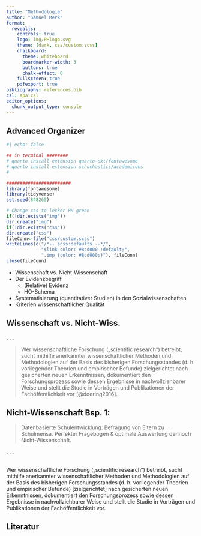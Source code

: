 ```yaml
---
title: "Methodologie"
author: "Samuel Merk"
format: 
  revealjs:
    controls: true
    logo: img/PHlogo.svg
    theme: [dark, css/custom.scss]
    chalkboard:
      theme: whiteboard
      boardmarker-width: 3
      buttons: true
      chalk-effect: 0
    fullscreen: true
    pdfexport: true
bibliography: references.bib
csl: apa.csl
editor_options: 
  chunk_output_type: console
---
```

## Advanced Organizer
```r
#| echo: false

## in terminal ########
# quarto install extension quarto-ext/fontawesome
# quarto install extension schochastics/academicons
#

########################
library(fontawesome)
library(tidyverse)
set.seed(848265)

# Change css to lecker PH green
if(!dir.exists("img"))
dir.create("img")
if(!dir.exists("css"))
dir.create("css")
fileConn<-file("css/custom.scss")
writeLines(c("/*-- scss:defaults --*/",
             "$link-color: #8cd000 !default;",
             ".imp {color: #8cd000;}"), fileConn)
close(fileConn)
```


* Wissenschaft vs. Nicht-Wissenschaft
* Der Evidenzbegriff
     * (Relative) Evidenz
     * HO-Schema
* Systematisierung (quantitativer Studien) in den Sozialwissenschaften 
* Kriterien wissenschaftlicher Qualität


## Wissenschaft vs. Nicht-Wiss. {.smaller}

. . .

> Wer wissenschaftliche Forschung („scientific research“) betreibt, sucht mithilfe [anerkannter wissenschaftlicher Methoden und Methodologien]{.imp} auf der Basis des [bisherigen Forschungsstandes]{.imp} (d. h. vorliegender Theorien und empirischer Befunde) [zielgerichtet]{.imp} nach gesicherten neuen Erkenntnissen, [dokumentiert]{.imp} den Forschungsprozess sowie dessen Ergebnisse [in nachvollziehbarer Weise]{.imp} und stellt die Studie in Vorträgen und Publikationen der [Fachöffentlichkeit]{.imp} vor [@doering2016]. 

## Nicht-Wissenschaft Bsp. 1: {.smaller}
> Datenbasierte Schulentwicklung: Befragung von Eltern zu Schulmensa. Perfekter Fragebogen & optimale Auswertung dennoch Nicht-Wissenschaft.

. . .

<br>
Wer wissenschaftliche Forschung („scientific research“) betreibt, sucht mithilfe [anerkannter wissenschaftlicher Methoden und Methodologien]{.imp} <i class="fa fa-check-circle"></i> auf der Basis des [bisherigen Forschungsstandes]{.imp} <i class="fa fa-times-circle"></i> (d. h. vorliegender Theorien und empirischer Befunde) [zielgerichtet] <i class="fa fa-check-circle"></i> nach gesicherten neuen Erkenntnissen, [dokumentiert]{.imp} <i class="fa fa-times-circle"></i> den Forschungsprozess sowie dessen Ergebnisse [in nachvollziehbarer Weise]{.imp} <i class="fa fa-times-circle"></i> und stellt die Studie in Vorträgen und Publikationen der [Fachöffentlichkeit]{.imp} <i class="fa fa-times-circle"></i> vor.

## Literatur